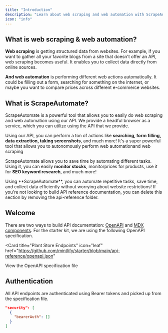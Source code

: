 ```yaml
---
title: "Introduction"
description: "Learn about web scraping and web automation with ScrapeAutomate"
icon: "info"
---
```


## What is web scraping & web automation?

**Web scraping** is getting structured data from websites. For example, if you want to gather all your favorite blogs from a site that doesn't offer an API, web scraping becomes useful. It enables you to collect data directly from online sources.

**And web automation** is performing different web actions automatically. It could be filling out a form, searching for something on the internet, or maybe you want to compare prices across different e-commerce websites.

## What is ScrapeAutomate?

ScrapeAutomate is a powerful tool that allows you to easily do web scraping and web automation using our API. We provide a headful browser as a service, which you can utilize using the API that we provide.

Using our API, you can perform a ton of actions like **searching, form filling, data extraction, taking screenshots**, and much more! It's a super powerful tool that allows you to autonomously perform web automationand web scraping

ScrapeAutomate allows you to save time by automating different tasks. Using it, you can easily **monitor stocks**, monitorprices for products, use it for **SEO keyword research**, and much more!

<Tip>
  Using **ScrapeAutomate**, you can automate repetitive tasks, save time, and
  collect data efficiently without worrying about website restrictions!
</Tip>

<Note>
  If you're not looking to build API reference documentation, you can delete
  this section by removing the api-reference folder.
</Note>

## Welcome

There are two ways to build API documentation: [OpenAPI](https://mintlify.com/docs/api-playground/openapi/setup) and [MDX components](https://mintlify.com/docs/api-playground/mdx/configuration). For the starter kit, we are using the following OpenAPI specification.

<Card
  title="Plant Store Endpoints"
  icon="leaf"
  href="https://github.com/mintlify/starter/blob/main/api-reference/openapi.json"
>
  View the OpenAPI specification file
</Card>

## Authentication

All API endpoints are authenticated using Bearer tokens and picked up from the specification file.

```json
"security": [
  {
    "bearerAuth": []
  }
]
```
